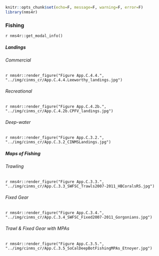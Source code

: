 ```r
knitr::opts_chunk$set(echo=F, message=F, warning=F, error=F)
library(nms4r)
```

### Fishing {.tabset}

`r nms4r::get_modal_info()`

##### Landings {.tabset}

###### Commercial

`r nms4r::render_figure("Figure App.C.4.4.", "../img/cinms_cr/App.C.4.4.Leeworthy_landings.jpg")`

###### Recreational

`r nms4r::render_figure("Figure App.C.4.2b.", "../img/cinms_cr/App.C.4.2b.CPFV_landings.jpg")`

###### Deep-water

`r nms4r::render_figure("Figure App.C.3.2.", "../img/cinms_cr/App.C.3.2_CINMSLandings.jpg")`

##### Maps of Fishing  {.tabset}

###### Trawling

`r nms4r::render_figure("Figure App.C.3.3.", "../img/cinms_cr/App.C.3.3_SWFSC_Trawls2007-2011_HBCoralsRS.jpg")`

###### Fixed Gear

`r nms4r::render_figure("Figure App.C.3.4.", "../img/cinms_cr/App.C.3.4_SWFSC_Fixed2007-2011_Gorgonians.jpg")`

###### Trawl & Fixed Gear with MPAs 

`r nms4r::render_figure("Figure App.C.3.5.", "../img/cinms_cr/App.C.3.5_SoCalDeepBotFishingMPAs_Etnoyer.jpg")`
